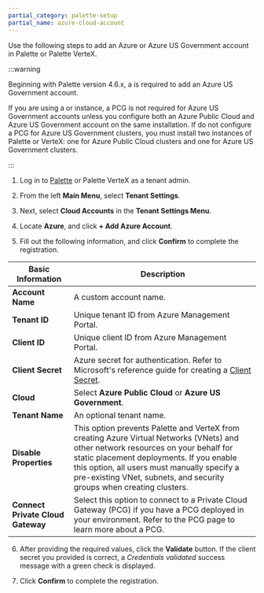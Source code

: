 ```yaml
---
partial_category: palette-setup
partial_name: azure-cloud-account
---
```


Use the following steps to add an Azure or Azure US Government account in Palette or Palette VerteX.

:::warning

<!-- prettier-ignore-start --> Beginning with Palette version 4.6.x, a <VersionedLink text="Private Cloud Gateway (PCG)" url="/clusters/pcg"/> is required to add an Azure US Government account.

 If you are using a <VersionedLink text="self-hosted Palette" url="/enterprise-version/enterprise-version"/> or <VersionedLink text="VerteX" url="/vertex/vertex"/> instance, a PCG is not required for Azure US Government accounts unless you configure both an Azure Public Cloud and Azure US Government account on the same installation. If do not configure a PCG for Azure US Government clusters, you must install two instances of Palette or VerteX: one for Azure Public Cloud clusters and one for Azure US Government clusters. <!-- prettier-ignore-end -->

:::

1. Log in to [Palette](https://console.spectrocloud.com) or Palette VerteX as a tenant admin.

2. From the left **Main Menu**, select **Tenant Settings**.

3. Next, select **Cloud Accounts** in the **Tenant Settings Menu**.

4. Locate **Azure**, and click **+ Add Azure Account**.

5. Fill out the following information, and click **Confirm** to complete the registration.

| **Basic Information**             | **Description**                                                                                                                                                                                                                                                                                        |
| --------------------------------- | ------------------------------------------------------------------------------------------------------------------------------------------------------------------------------------------------------------------------------------------------------------------------------------------------------ |
| **Account Name**                  | A custom account name.                                                                                                                                                                                                                                                                                 |
| **Tenant ID**                     | Unique tenant ID from Azure Management Portal.                                                                                                                                                                                                                                                         |
| **Client ID**                     | Unique client ID from Azure Management Portal.                                                                                                                                                                                                                                                         |
| **Client Secret**                 | Azure secret for authentication. Refer to Microsoft's reference guide for creating a [Client Secret](https://docs.microsoft.com/en-us/azure/active-directory/develop/howto-create-service-principal-portal#create-an-azure-active-directory-application).                                              |
| **Cloud**                         | Select **Azure Public Cloud** or **Azure US Government**.                                                                                                                                                                                                                                              |
| **Tenant Name**                   | An optional tenant name.                                                                                                                                                                                                                                                                               |
| **Disable Properties**            | This option prevents Palette and VerteX from creating Azure Virtual Networks (VNets) and other network resources on your behalf for static placement deployments. If you enable this option, all users must manually specify a pre-existing VNet, subnets, and security groups when creating clusters. |
| **Connect Private Cloud Gateway** | Select this option to connect to a Private Cloud Gateway (PCG) if you have a PCG deployed in your environment. Refer to the PCG <VersionedLink text="Architecture" url="/clusters/pcg/architecture"/> page to learn more about a PCG.                                                                  |

6. After providing the required values, click the **Validate** button. If the client secret you provided is correct, a
   _Credentials validated_ success message with a green check is displayed.

7. Click **Confirm** to complete the registration.

